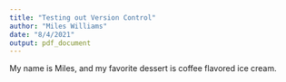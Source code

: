 ```yaml
---
title: "Testing out Version Control"
author: "Miles Williams"
date: "8/4/2021"
output: pdf_document
---
```


My name is Miles, and my favorite dessert is coffee flavored ice cream.\footnote{This is a footnote.}